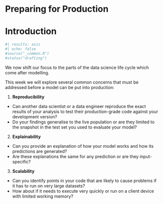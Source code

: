 # Preparing for Production {-}

# Introduction {#production-introduction .unnumbered}

```r
#| results: asis
#| echo: false
#source("_common.R")
#status("drafting")
```

We now shift our focus to the parts of the data science life cycle which come after modelling. 

This week we will explore several common concerns that must be addressed before a model can be put into production:

1. __Reproducibility__
  - Can another data scientist or a data engineer reproduce the exact results of your analysis to test their production-grade code against your development version?
  - Do your findings generalise to the live population or are they limited to the snapshot in the test set you used to evaluate your model?

2. __Explainability __
  - Can you provide an explanation of how your model works and how its predictions are generated?
  - Are these explanations the same for any prediction or are they input-specific?
  
3. __Scalability__
  - Can you identify points in your code that are likely to cause problems if it has to run on very large datasets?
  - How about if it needs to execute very quickly or run on a client device with limited working memory?
  

